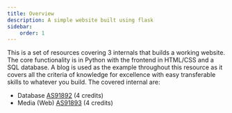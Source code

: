 ```yaml
---
title: Overview
description: A simple website built using flask
sidebar:
    order: 1
---
```


This is a set of resources covering 3 internals that builds a working website. The core functionality is in Python with the frontend in HTML/CSS and a SQL database. A blog is used as the example throughout this resource as it covers all the criteria of knowledge for excellence with easy transferable skills to whatever you build. The covered internal are:

- Database [AS91892](https://www.nzqa.govt.nz/nqfdocs/ncea-resource/achievements/2019/as91892.pdf) (4 credits)
- Media (Web) [AS91893](https://www.nzqa.govt.nz/nqfdocs/ncea-resource/achievements/2019/as91893.pdf) (4 credits)